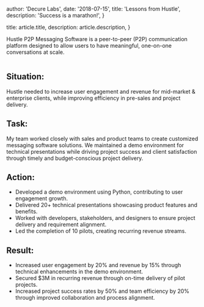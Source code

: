 
  author: 'Decure Labs',
  date: '2018-07-15',
  title: 'Lessons from Hustle',
  description:
    'Success is a marathon!',
}

  title: article.title,
  description: article.description,
}


Hustle P2P Messaging Software is a peer-to-peer (P2P) communication platform designed to allow users to have meaningful, one-on-one conversations at scale.


<Image src={designSystem} alt="" />

## Situation:
Hustle needed to increase user engagement and revenue for mid-market & enterprise clients, while improving efficiency in pre-sales and project delivery.

## Task:

My team worked closely with sales and product teams to create customized messaging software solutions.
We maintained a demo environment for technical presentations while driving project success and client satisfaction through timely and budget-conscious project delivery.

## Action:

- Developed a demo environment using Python, contributing to user engagement growth.
- Delivered 20+ technical presentations showcasing product features and benefits.
- Worked with developers, stakeholders, and designers to ensure project delivery and requirement alignment.
- Led the completion of 10 pilots, creating recurring revenue streams.

## Result:

- Increased user engagement by 20% and revenue by 15% through technical enhancements in the demo environment.
- Secured $3M in recurring revenue through on-time delivery of pilot projects.
- Increased project success rates by 50% and team efficiency by 20% through improved collaboration and process alignment.